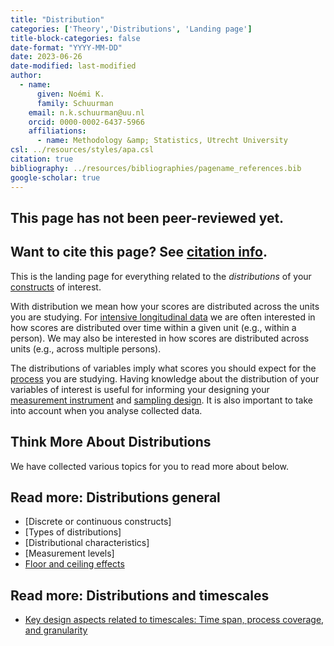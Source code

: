 ```yaml
---
title: "Distribution"
categories: ['Theory','Distributions', 'Landing page']
title-block-categories: false
date-format: "YYYY-MM-DD"
date: 2023-06-26
date-modified: last-modified
author:
  - name:
      given: Noémi K.
      family: Schuurman
    email: n.k.schuurman@uu.nl
    orcid: 0000-0002-6437-5966
    affiliations:
      - name: Methodology &amp; Statistics, Utrecht University
csl: ../resources/styles/apa.csl
citation: true
bibliography: ../resources/bibliographies/pagename_references.bib
google-scholar: true
---
```


::: callout-caution
## This page has not been peer-reviewed yet.
:::

::: callout-note
## Want to cite this page? See [citation info](distributions.html#citation).
:::

This is the landing page for everything related to the <i> distributions </i> of your [constructs](../your-study/constructs.qmd) of interest.

With distribution we mean how your scores are distributed across the units you are studying. For [intensive longitudinal data](../intensive-longitudinal-data.qmd) we are often interested in how scores are distributed over time within a given unit (e.g., within a person). We may also be interested in how scores are distributed across units (e.g., across multiple persons). 

The distributions of variables imply what scores you should expect for the [process](../processes.qmd) you are studying. Having knowledge about the distribution of your variables of interest is useful for informing your designing your [measurement instrument](../measurement/instrument.qmd) and [sampling design](../measurement/sampling.qmd). It is also important to take into account when you analyse collected data.

## Think More About Distributions

We have collected various topics for you to read more about below.

::: {.callout-note collapse="false"}
## Read more: Distributions general 
-   [Discrete or continuous constructs]
-   [Types of distributions]
-   [Distributional characteristics]
-   [Measurement levels]
-   [Floor and ceiling effects](distribution/floor-ceiling-effects.qmd)
:::

::: {.callout-note collapse="false"}
## Read more: Distributions and timescales 
-   [Key design aspects related to timescales: Time span, process coverage, and granularity](timescale/time-span-process-coverage-granularity.qmd)
:::


```{=html}
<!--
# Related pages

-   [Measurement coverage, time span, & granularity.](/TScale_MeasCoverage.html)

-   [Measuring and Relating Multiple Constructs Measured at Different Timescales](/TScale_RelatingConstructs.html)

-   [Capturing Regime Switches](/TScale_Switches.html)

-   [Event-Relations in ILD Measurement](/EventRelations.html)

-   [Measurement Burst Designs]
-->
```
